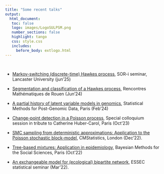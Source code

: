 ```yaml
---
title: "Some recent talks"
output: 
  html_document:
   toc: false
   logo: images/LogoSULPSM.png
   number_sections: false
   highlight: tango
   css: style.css
   includes:
     before_body: extlogo.html
---
```


<br>

- [Markov-switching (discrete-time) Hawkes process](slides/Lancaster-2506.pdf), SOR-i seminar, Lancaster University (jun'25)

- [Segmentation and classification of a Hawkes process](slides/RMR2024-2406.pdf), Rencontres Mathématiques de Rouen (Jun'24)

- [A partial history of latent variable models in genomics](slides/SMPGD-2402.pdf), Statistical Methods for Post-Genomic Data, Paris (Feb'24)


- [Change-point detection in a Poisson process](slides/MAP5-2310.pdf), Special colloquium session in tribute to Catherine Huber-Carol, Paris (Oct'23)

- [SMC sampling from deterministic approximations: Application to the Poisson stochastic block-model](slides/London-2212.pdf), CMStatistics, London (Dec'22). 

- [Tree-based mixtures: Application in epidemiology](slides/IHP-2210-BayesHS.pdf),
Bayesian Methods for the Social Sciences, Paris (Oct'22)

- [An exchangeable model for (ecological) bipartite network](slides/ESSEC-2203.pdf), ESSEC statistical seminar (Mar'22).
